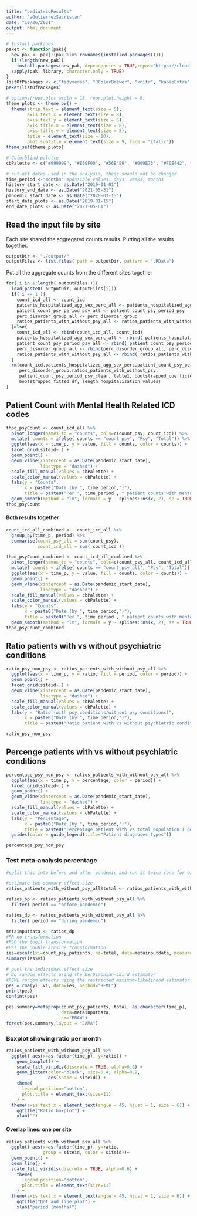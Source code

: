 ```yaml
---
title: "pediatricResults"
author: "aGutierrezSacristan"
date: "10/26/2021"
output: html_document
---
```

```r
# Install packages
paket <- function(pak){
  new_pak <- pak[!(pak %in% rownames(installed.packages()))]
  if (length(new_pak)) 
    install.packages(new_pak, dependencies = TRUE,repos="https://cloud.r-project.org/")
  sapply(pak, library, character.only = TRUE)
}
listOfPackages <- c("tidyverse", "RColorBrewer", "knitr", "kableExtra", "tsModel", "gridExtra", "dplyr", "metafor", "meta")
paket(listOfPackages)
```

```r
# options(repr.plot.width = 18, repr.plot.height = 9)
theme_plots <- theme_bw() +
  theme(strip.text = element_text(size = 5),
        axis.text.x = element_text(size = 8), 
        axis.text.y = element_text(size = 6), 
        axis.title.x = element_text(size = 8),
        axis.title.y = element_text(size = 8),
        title = element_text(size = 10),
        plot.subtitle = element_text(size = 9, face = "italic")) 
theme_set(theme_plots)

# Colorblind palette
cbPalette <- c("#999999", "#E69F00", "#56B4E9", "#009E73", "#F0E442", "#0072B2", "#D55E00", "#CC79A7")
```

```r
# cut-off dates used in the analysis, these should not be changed
time_period <-"months" #possible values: days, weeks, months
history_start_date <- as.Date("2019-01-01")
history_end_date <- as.Date("2021-05-31")
pandemic_start_date <- as.Date("2020-03-15")
start_date_plots <- as.Date("2019-01-15")
end_date_plots <- as.Date("2021-05-01")
```


## Read the input file by site
Each site shared the aggregated counts results. Putting all the results together. 

```r
outputDir <- "./output/"
outputFiles <- list.files( path = outputDir, pattern = ".RData")
```

Put all the aggregate counts from the different sites together
```r
for( i in 1:length( outputFiles )){
  load(paste0( outputDir, outputFiles[i]))
  if( i == 1 ){
    count_icd_all <- count_icd
    patients_hospitalized_agg_sex_perc_all <- patients_hospitalized_agg_sex_perc
    patient_count_psy_period_psy_all <- patient_count_psy_period_psy
    perc_disorder_group_all <- perc_disorder_group
    ratios_patients_with_without_psy_all <- ratios_patients_with_without_psy
  }else{
    count_icd_all <- rbind(count_icd_all, count_icd)
    patients_hospitalized_agg_sex_perc_all <- rbind( patients_hospitalized_agg_sex_perc_all, patients_hospitalized_agg_sex_perc)
    patient_count_psy_period_psy_all <- rbind( patient_count_psy_period_psy_all,patient_count_psy_period_psy)
    perc_disorder_group_all <- rbind(perc_disorder_group_all, perc_disorder_group)
    ratios_patients_with_without_psy_all <- rbind( ratios_patients_with_without_psy_all, ratios_patients_with_without_psy)
  }
  rm(count_icd,patients_hospitalized_agg_sex_perc,patient_count_psy_period_psy,
     perc_disorder_group,ratios_patients_with_without_psy,
     patient_count_psy_period_psy_clear, table1, bootstrapped_coefficients_df,
     bootstrapped_fitted_df, length_hospitalisation_values)
}
```


## Patient Count with Mental Health Related ICD codes

```r
thpd_psyCount <- count_icd_all %>%
  pivot_longer(names_to = "counts", cols=c(count_psy, count_icd)) %>%
  mutate( counts = ifelse( counts == "count_psy", "Psy", "Total")) %>%
  ggplot(aes(x = time_p, y = value, fill = counts, color = counts)) +
  facet_grid(siteid~.) +
  geom_point() +
  geom_vline(xintercept = as.Date(pandemic_start_date),
             linetype = "dashed") +
  scale_fill_manual(values = cbPalette) +
  scale_color_manual(values = cbPalette) +
  labs(y = "Counts",
       x = paste0("Date (by ", time_period,")"),
       title = paste0("Per ", time_period , " patient counts with mental health related ICD codes")) + 
  geom_smooth(method = "lm", formula = y ~ splines::ns(x, 2), se = TRUE, aes(colour=period), colour= "black", size = 0.5)
thpd_psyCount
```

#### Both results together

```r
count_icd_all_combined <-  count_icd_all %>%
  group_by(time_p, period) %>% 
  summarise(count_psy_all = sum(count_psy), 
            count_icd_all = sum( count_icd ))

thpd_psyCount_combined <- count_icd_all_combined %>%
  pivot_longer(names_to = "counts", cols=c(count_psy_all, count_icd_all)) %>%
  mutate( counts = ifelse( counts == "count_psy_all", "Psy", "Total")) %>%
  ggplot(aes(x = time_p, y = value, fill = counts, color = counts)) +
  geom_point() +
  geom_vline(xintercept = as.Date(pandemic_start_date),
             linetype = "dashed") +
  scale_fill_manual(values = cbPalette) +
  scale_color_manual(values = cbPalette) +
  labs(y = "Counts",
       x = paste0("Date (by ", time_period,")"),
       title = paste0("Per ", time_period , " patient counts with mental health related ICD codes")) + 
  geom_smooth(method = "lm", formula = y ~ splines::ns(x, 2), se = TRUE, aes(colour=period), colour= "black", size = 0.5)
thpd_psyCount_combined
```

## Ratio patients with vs without psychiatric conditions
```r
ratio_psy_non_psy <- ratios_patients_with_without_psy_all %>%
  ggplot(aes(x = time_p, y = ratio, fill = period, color = period)) +
  geom_point() +
  facet_grid(siteid~.) +
  geom_vline(xintercept = as.Date(pandemic_start_date),
             linetype = "dashed") +
  scale_fill_manual(values = cbPalette) +
  scale_color_manual(values = cbPalette) +
  labs(y = "Ratio (with psy conditions/without psy conditions)",
       x = paste0("Date (by ", time_period,")"),
       title = paste0("Ratio patient with vs without psychiatric conditions ( per ", time_period,")"))

ratio_psy_non_psy
```


## Percenge patients with vs without psychiatric conditions
```r
percentage_psy_non_psy <- ratios_patients_with_without_psy_all %>%
  ggplot(aes(x = time_p, y = percentage, color = period)) +
  facet_grid(siteid~.) +
  geom_point() +
  geom_vline(xintercept = as.Date(pandemic_start_date),
             linetype = "dashed") +
  scale_fill_manual(values = cbPalette) +
  scale_color_manual(values = cbPalette) +
  labs(y = "Percentage",
       x = paste0("Date (by ", time_period,")"),
       title = paste0("Percentage patient with vs total population ( per ", time_period,")")) +
  guides(color = guide_legend(title="Patient diagnoses types"))

percentage_psy_non_psy
```

### Test meta-analysis percentage

```r
#split this into before and after pandemic and run it twice (one for each subset)

#estimate the summary effect size
ratios_patients_with_without_psy_all$total <- ratios_patients_with_without_psy_all$count_no_psy_patients + ratios_patients_with_without_psy_all$count_psy_patients

ratios_bp <- ratios_patients_with_without_psy_all %>%
  filter( period == "before_pandemic")

ratios_dp <- ratios_patients_with_without_psy_all %>%
  filter( period == "during_pandemic")

metainputdata <- ratios_dp
#RR no transformation
#PLO the logit transformation
#PFT the double arcsine transformation
ies=escalc(xi=count_psy_patients, ni=total, data=metainputdata, measure="PR")
summary(ies$vi)

# pool the individual effect size
# DL random effects using the DerSimonian-Laird estimator
#REML random effects using the restricted maximum-likelihood estimator
pes = rma(yi, vi, data=ies, method="REML")
print(pes)
confint(pes)

pes.summary=metaprop(count_psy_patients, total, as.character(time_p),
                     data=metainputdata, 
                     sm="PRAW")
forest(pes.summary,layout = "JAMA")
```

### Boxplot showing ratio per month

```r
ratios_patients_with_without_psy_all %>%
  ggplot( aes(x=as.factor(time_p), y=ratio)) +
    geom_boxplot() +
    scale_fill_viridis(discrete = TRUE, alpha=0.6) +
    geom_jitter(color="black", size=0.4, alpha=0.9,
                aes(shape = siteid)) +
    theme(
      legend.position="bottom",
      plot.title = element_text(size=11)
    ) +
  theme(axis.text.x = element_text(angle = 45, hjust = 1, size = 6)) +
    ggtitle("Ratio boxplot") +
    xlab("")
```

#### Overlap lines: one per site
```r
ratios_patients_with_without_psy_all %>%
  ggplot( aes(x=as.factor(time_p), y=ratio, 
              group = siteid, color = siteid))+
  geom_point() + 
  geom_line() +
  scale_fill_viridis(discrete = TRUE, alpha=0.6) +
    theme(
      legend.position="bottom",
      plot.title = element_text(size=11)
    ) +
  theme(axis.text.x = element_text(angle = 45, hjust = 1, size = 6)) +
    ggtitle("Dot and line plot") +
    xlab("period (months)")

```


